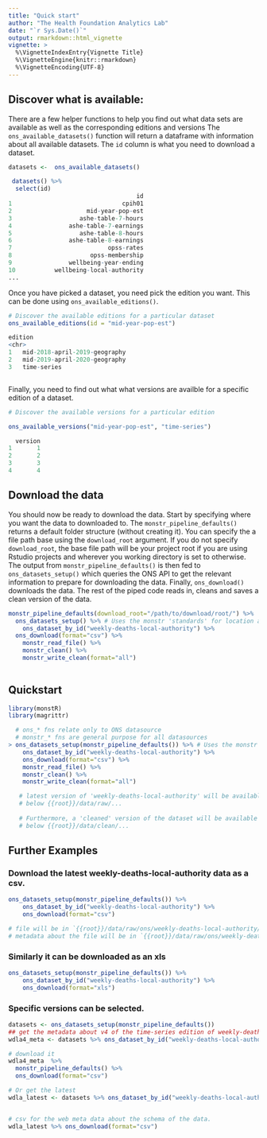```yaml
---
title: "Quick start"
author: "The Health Foundation Analytics Lab"
date: "`r Sys.Date()`"
output: rmarkdown::html_vignette
vignette: >
  %\VignetteIndexEntry{Vignette Title}
  %\VignetteEngine{knitr::rmarkdown}
  %\VignetteEncoding{UTF-8}
---
```




## Discover what is available:

There are a few helper functions to help you find out what data sets are available as well as the corresponding editions and versions The `ons_available_datasets()` function will return a dataframe with information about all available datasets. The `id` column is what you need to download a dataset.  
<!-- Important that eval = FALSE here, otherwise building the vignette downloads data from the ONS API, which is not desirable. -->
```r

datasets <-  ons_available_datasets()

 datasets() %>% 
  select(id)
                                    id
1                               cpih01
2                     mid-year-pop-est
3                   ashe-table-7-hours
4                ashe-table-7-earnings
5                   ashe-table-8-hours
6                ashe-table-8-earnings
7                           opss-rates
8                      opss-membership
9                wellbeing-year-ending
10           wellbeing-local-authority
...


```

Once you have picked a dataset, you need pick the edition you want. This can be done using `ons_available_editions()`.
```r

# Discover the available editions for a particular dataset
ons_available_editions(id = "mid-year-pop-est")

edition
<chr>
1	mid-2018-april-2019-geography			
2	mid-2019-april-2020-geography			
3	time-series



```

Finally, you need to find out what what versions are availble for a specific edition of a dataset. 
```r
# Discover the available versions for a particular edition

ons_available_versions("mid-year-pop-est", "time-series")

  version
1       1
2       2
3       3
4       4

```

## Download the data

You should now be ready to download the data. Start by specifying where you want the data to downloaded to. The `monstr_pipeline_defaults()` returns a default folder structure (without creating it). You can specify the a file path base using the `download_root` argument. If you do not specify `download_root`, the base file path will be your project root if you are using Rstudio projects and wherever you working directory is set to otherwise. The output from `monstr_pipeline_defaults()` is then fed to `ons_datasets_setup()` which queries the ONS API to get the relevant information to prepare for downloading the data. Finally, `ons_download()` downloads the data. The rest of the piped code reads in, cleans and saves a clean version of the data. 
```r
monstr_pipeline_defaults(download_root="/path/to/download/root/") %>% 
  ons_datasets_setup() %>% # Uses the monstr 'standards' for location and format
	ons_dataset_by_id("weekly-deaths-local-authority") %>%
  ons_download(format="csv") %>%
	monstr_read_file() %>%  
	monstr_clean() %>%
	monstr_write_clean(format="all")
  
```




## Quickstart

<!-- Important that eval = FALSE here, otherwise building the vignette downloads data from the ONS API, which is not desirable. -->
```r

library(monstR)
library(magrittr)

  # ons_* fns relate only to ONS datasource
  # monstr_* fns are general purpose for all datasources
> ons_datasets_setup(monstr_pipeline_defaults()) %>% # Uses the monstr 'standards' for location and format
	ons_dataset_by_id("weekly-deaths-local-authority") %>%
	ons_download(format="csv") %>%
	monstr_read_file() %>%  
	monstr_clean() %>%
	monstr_write_clean(format="all")

   # latest version of 'weekly-deaths-local-authority' will be available as a csv 
   # below {{root}}/data/raw/...
   
   # Furthermore, a 'cleaned' version of the dataset will be available as a csv,xlsx, and rds
   # below {{root}}/data/clean/...
```


## Further Examples

### Download the latest weekly-deaths-local-authority data as a csv.

<!-- Important that eval = FALSE here, otherwise building the vignette downloads data from the ONS API, which is not desirable. -->
```r
ons_datasets_setup(monstr_pipeline_defaults()) %>%
	ons_dataset_by_id("weekly-deaths-local-authority") %>%
	ons_download(format="csv")

# file will be in `{{root}}/data/raw/ons/weekly-deaths-local-authority/time-series/vN.csv`
# metadata about the file will be in `{{root}}/data/raw/ons/weekly-deaths-local-authority/time-series/vN.csv.meta.json`
```

### Similarly it can be downloaded as an xls
<!-- Important that eval = FALSE here, otherwise building the vignette downloads data from the ONS API, which is not desirable. -->
```r
ons_datasets_setup(monstr_pipeline_defaults()) %>%
	ons_dataset_by_id("weekly-deaths-local-authority") %>%
	ons_download(format="xls")
```


### Specific versions can be selected.
<!-- Important that eval = FALSE here, otherwise building the vignette downloads data from the ONS API, which is not desirable. -->
```r
datasets <- ons_datasets_setup(monstr_pipeline_defaults())
## get the metadata about v4 of the time-series edition of weekly-deaths-local-authority dataset.
wdla4_meta <- datasets %>% ons_dataset_by_id("weekly-deaths-local-authority", edition="time-series", version=4)

# download it
wdla4_meta  %>% 
  monstr_pipeline_defaults() %>% 
  ons_download(format="csv")

# Or get the latest
wdla_latest <- datasets %>% ons_dataset_by_id("weekly-deaths-local-authority", edition="time-series")


# csv for the web meta data about the schema of the data.
wdla_latest %>% ons_download(format="csv")

```
